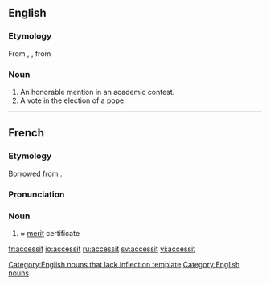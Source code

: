 ==English==

===Etymology===
From {{etyl|la|en}}, {{term|accessit||lang=la|he came near}}, from {{term|accedo|accedo||lang=la|approach}}

===Noun===
{{infl|en|noun}}[[Category:English nouns that lack inflection template]]

# An honorable mention in an academic contest.
# A vote in the election of a pope.

[[Category:English nouns]]

----

==French==

===Etymology===
Borrowed from {{etyl|la|fr}} {{term|accessit|lang=la}}.

===Pronunciation===
{{IPA|/aksɛsit/|/aksesit/}}

===Noun===
{{fr-noun|m}}

# {{context|school|lang=fr}} ≈ [[merit]] certificate

[[fr:accessit]]
[[io:accessit]]
[[ru:accessit]]
[[sv:accessit]]
[[vi:accessit]]